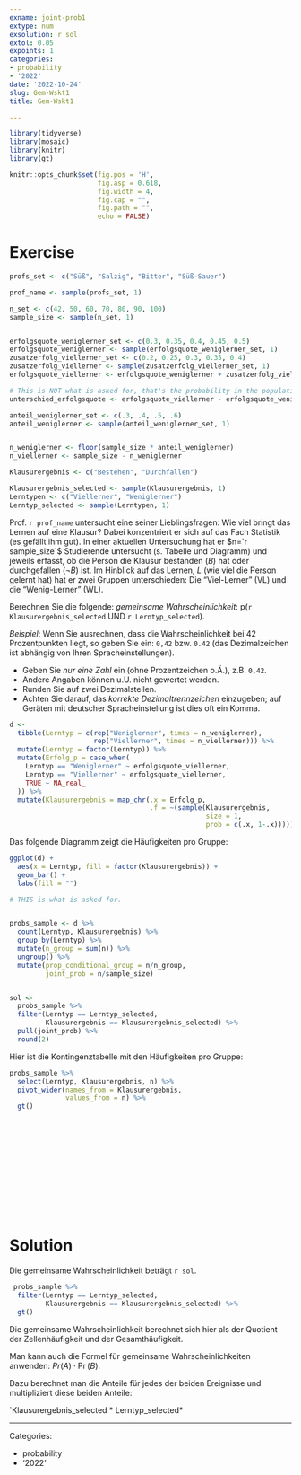 ```yaml
---
exname: joint-prob1
extype: num
exsolution: r sol
extol: 0.05
expoints: 1
categories:
- probability
- '2022'
date: '2022-10-24'
slug: Gem-Wskt1
title: Gem-Wskt1

---
```





```r

library(tidyverse)
library(mosaic)
library(knitr)
library(gt)
```


```r
knitr::opts_chunk$set(fig.pos = 'H',
                      fig.asp = 0.618,
                      fig.width = 4,
                      fig.cap = "", 
                      fig.path = "",
                      echo = FALSE)
```






# Exercise

```r
profs_set <- c("Süß", "Salzig", "Bitter", "Süß-Sauer")

prof_name <- sample(profs_set, 1)

n_set <- c(42, 50, 60, 70, 80, 90, 100)
sample_size <- sample(n_set, 1)


erfolgsquote_weniglerner_set <- c(0.3, 0.35, 0.4, 0.45, 0.5)
erfolgsquote_weniglerner <- sample(erfolgsquote_weniglerner_set, 1)
zusatzerfolg_viellerner_set <- c(0.2, 0.25, 0.3, 0.35, 0.4)
zusatzerfolg_viellerner <- sample(zusatzerfolg_viellerner_set, 1)
erfolgsquote_viellerner <- erfolgsquote_weniglerner + zusatzerfolg_viellerner

# This is NOT what is asked for, that's the probability in the population:
unterschied_erfolgsquote <- erfolgsquote_viellerner - erfolgsquote_weniglerner

anteil_weniglerner_set <- c(.3, .4, .5, .6)
anteil_weniglerner <- sample(anteil_weniglerner_set, 1)


n_weniglerner <- floor(sample_size * anteil_weniglerner)
n_viellerner <- sample_size - n_weniglerner

Klausurergebnis <- c("Bestehen", "Durchfallen")

Klausurergebnis_selected <- sample(Klausurergebnis, 1)
Lerntypen <- c("Viellerner", "Weniglerner")
Lerntyp_selected <- sample(Lerntypen, 1)
```




Prof. `r prof_name` untersucht eine seiner Lieblingsfragen: 
Wie viel bringt das Lernen auf eine Klausur?
Dabei konzentriert er sich auf das Fach Statistik (es gefällt ihm gut).
In einer aktuellen Untersuchung hat er $n=`r sample_size`$ Studierende untersucht (s. Tabelle und Diagramm) 
und jeweils erfasst, ob die Person die Klausur bestanden ($B$) hat oder durchgefallen ($\neg B$) ist. 
Im Hinblick auf das Lernen, $L$ (wie viel die Person gelernt hat) hat er zwei Gruppen unterschieden: Die "Viel-Lerner" (VL) und die "Wenig-Lerner" (WL). 

Berechnen Sie die folgende: *gemeinsame Wahrscheinlichkeit*: 
p(`r Klausurergebnis_selected` UND `r Lerntyp_selected`).

*Beispiel*: Wenn Sie ausrechnen, dass die Wahrscheinlichkeit bei 42 Prozentpunkten liegt, 
so geben Sie ein: `0,42` bzw. `0.42` (das Dezimalzeichen ist abhängig von Ihren Spracheinstellungen).

- Geben Sie *nur eine Zahl* ein (ohne Prozentzeichen o.Ä.), z.B. `0,42`. 
- Andere Angaben können u.U. nicht gewertet werden. 
- Runden Sie auf zwei Dezimalstellen.
- Achten Sie darauf, das *korrekte Dezimaltrennzeichen* einzugeben; auf Geräten mit deutscher Spracheinstellung ist dies oft ein Komma.



```r
d <-
  tibble(Lerntyp = c(rep("Weniglerner", times = n_weniglerner),
                     rep("Viellerner", times = n_viellerner))) %>% 
  mutate(Lerntyp = factor(Lerntyp)) %>% 
  mutate(Erfolg_p = case_when(
    Lerntyp == "Weniglerner" ~ erfolgsquote_viellerner,
    Lerntyp == "Viellerner" ~ erfolgsquote_viellerner,
    TRUE ~ NA_real_
  )) %>% 
  mutate(Klausurergebnis = map_chr(.x = Erfolg_p,
                                   .f = ~(sample(Klausurergebnis,
                                                 size = 1,
                                                 prob = c(.x, 1-.x)))))


```


Das folgende Diagramm zeigt die Häufigkeiten pro Gruppe:

```r
ggplot(d) +
  aes(x = Lerntyp, fill = factor(Klausurergebnis)) +
  geom_bar() +
  labs(fill = "")
```




```r
# THIS is what is asked for.


probs_sample <- d %>% 
  count(Lerntyp, Klausurergebnis) %>% 
  group_by(Lerntyp) %>% 
  mutate(n_group = sum(n)) %>% 
  ungroup() %>% 
  mutate(prop_conditional_group = n/n_group,
         joint_prob = n/sample_size)


sol <-
  probs_sample %>% 
  filter(Lerntyp == Lerntyp_selected, 
         Klausurergebnis == Klausurergebnis_selected) %>% 
  pull(joint_prob) %>% 
  round(2)

```


Hier ist die Kontingenztabelle mit den Häufigkeiten pro Gruppe:

```r
probs_sample %>% 
  select(Lerntyp, Klausurergebnis, n) %>% 
  pivot_wider(names_from = Klausurergebnis, 
              values_from = n) %>% 
  gt()
```










</br>
</br>
</br>
</br>
</br>
</br>
</br>
</br>
</br>
</br>

# Solution

Die gemeinsame Wahrscheinlichkeit beträgt `r sol`.

```r
 probs_sample %>% 
  filter(Lerntyp == Lerntyp_selected, 
         Klausurergebnis == Klausurergebnis_selected) %>% 
  gt()
```



Die gemeinsame Wahrscheinlichkeit berechnet sich hier als der Quotient der Zellenhäufigkeit und der Gesamthäufigkeit.




Man kann auch die Formel für gemeinsame Wahrscheinlichkeiten anwenden: $Pr(A) \cdot \Pr(B)$.

Dazu berechnet man die Anteile für jedes der beiden Ereignisse und multipliziert diese beiden Anteile:   

`Klausurergebnis_selected * Lerntyp_selected*




---

Categories: 

- probability
- '2022'

